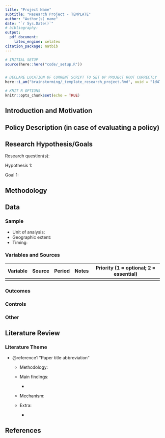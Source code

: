 ```yaml
---
title: "Project Name"
subtitle: "Research Project - TEMPLATE"
author: "Author(s) name" 
date: "`r Sys.Date()`"
# bibliography: 
output: 
  pdf_document:
    latex_engine: xelatex
citation_package: natbib
---
```


```r
# INITIAL SETUP
source(here::here("code/_setup.R"))


# DECLARE LOCATION OF CURRENT SCRIPT TO SET UP PROJECT ROOT CORRECTLY
here::i_am("brainstorming/_template_research_project.Rmd", uuid = "1d47d414-586b-4f18-b8c0-a9d94de3477e") # change uuid using uuid::UUIDgenerate()

# KNIT R OPTIONS 
knitr::opts_chunk$set(echo = TRUE)
```

## Introduction and Motivation

## Policy Description (in case of evaluating a policy)

## Research Hypothesis/Goals

Research question(s):

Hypothesis 1:

Goal 1:

## Methodology

## Data

### Sample

-   Unit of analysis:
-   Geographic extent:
-   Timing:

### Variables and Sources

| Variable  | Source | Period | Notes   | Priority (1 = optional; 2 = essential) |
|-----------|--------|--------|---------|----------------------------------------|
|           |        |        |         |                                        |

### Outcomes

### Controls

### Other

## Literature Review

### Literature Theme

-   @reference1 "Paper title abbreviation"

    -   Methodology:

    -   Main findings:

        -   

    -   Mechanism:

    -   Extra:

        -   

## References
